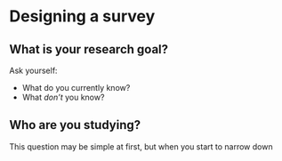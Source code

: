 # Designing a survey {#macro}

## What is your research goal? 

Ask yourself:  

 * What do you currently know? 
 * What _don't_ you know? 

## Who are you studying? 

This question may be simple at first, but when you start to narrow down 
